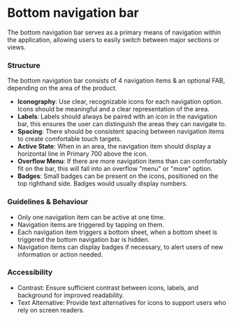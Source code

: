 ---
---


# Bottom navigation bar 
The bottom navigation bar serves as a primary means of navigation within the application, allowing users to easily switch between major sections or views.

<FigmaExample
  iframeUrl="https://www.figma.com/embed?embed_host=share&url=https%3A%2F%2Fwww.figma.com%2Ffile%2FYFQOTSiD1G8bLeGkNkTcVJ%2FComponents%253A-Mobile-Apps%3Ftype%3Ddesign%26node-id%3D23%253A403%26mode%3Ddesign%26t%3DmcQLlwThNlz091pG-1"
  height="600"
/>

### Structure 

The bottom navigation bar consists of 4 navigation items & an optional FAB, depending on the area of the product. 

- **Iconography**: Use clear, recognizable icons for each navigation option. Icons should be meaningful and a clear representation of the area.
- **Labels**: Labels should always be paired with an icon in the navigation bar, this ensures the user can distinguish the areas they can navigate to. 
- **Spacing**: There should be consistent spacing between navigation items to create comfortable touch targets.
- **Active State**: When in an area, the navigation item should display a horizontal line in Primary 700 above the icon.
- **Overflow Menu**: If there are more navigation items than can comfortably fit on the bar, this will fall into an overflow "menu" or "more" option.
- **Badges**: Small badges can be present on the icons, positioned on the top righthand side. Badges would usually display numbers. 

### Guidelines & Behaviour 

- Only one navigation item can be active at one time. 
- Navigation items are triggered by tapping on them. 
- Each navigation item triggers a bottom sheet, when a bottom sheet is triggered the bottom navigation bar is hidden. 
- Navigation items can display badges if necessary, to alert users of new information or action needed. 


### Accessibility

- Contrast: Ensure sufficient contrast between icons, labels, and background for improved readability.
- Text Alternative: Provide text alternatives for icons to support users who rely on screen readers.

